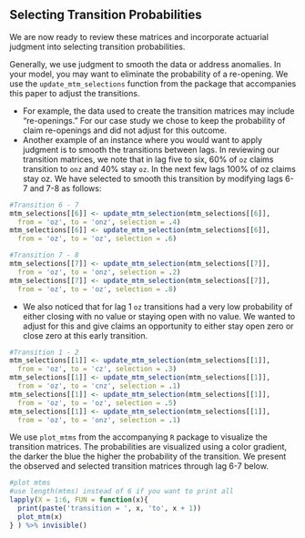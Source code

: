 ## Selecting Transition Probabilities

We are now ready to review these matrices and incorporate actuarial judgment into selecting transition probabilities. 


Generally, we use judgment to smooth the data or address anomalies.  In your model, you may want to eliminate the probability of a re-opening. We use the `update_mtm_selections` function from the package that accompanies this paper to adjust the transitions.

* For example, the data used to create the transition matrices may include "re-openings." For our case study we chose to keep the probability of claim re-openings and did not adjust for this outcome. 
* Another example of an instance where you would want to apply judgment is to smooth the transitions between lags. In reviewing our transition matrices, we note that in lag five to six, 60% of `oz` claims transition to `onz` and 40% stay `oz`. In the next few lags 100% of oz claims stay oz. We have selected to smooth this transition by modifying lags 6-7 and 7-8 as follows:


```r

#Transition 6 - 7
mtm_selections[[6]] <- update_mtm_selection(mtm_selections[[6]], 
  from = 'oz', to = 'onz', selection = .4)
mtm_selections[[6]] <- update_mtm_selection(mtm_selections[[6]], 
  from = 'oz', to = 'oz', selection = .6)

#Transition 7 - 8
mtm_selections[[7]] <- update_mtm_selection(mtm_selections[[7]], 
  from = 'oz', to = 'onz', selection = .2)
mtm_selections[[7]] <- update_mtm_selection(mtm_selections[[7]], 
  from = 'oz', to = 'oz', selection = .8)

```

* We also noticed that for lag 1 `oz` transitions had a very low probability of either closing with no value or staying open with no value. We wanted to adjust for this and give claims an opportunity to either stay open zero or close zero at this early transition. 

```r
#Transition 1 - 2
mtm_selections[[1]] <- update_mtm_selection(mtm_selections[[1]], 
  from = 'oz', to = 'cz', selection = .3)
mtm_selections[[1]] <- update_mtm_selection(mtm_selections[[1]], 
  from = 'oz', to = 'cnz', selection = .1)
mtm_selections[[1]] <- update_mtm_selection(mtm_selections[[1]], 
  from = 'oz', to = 'oz', selection = .5)
mtm_selections[[1]] <- update_mtm_selection(mtm_selections[[1]], 
  from = 'oz', to = 'onz', selection = .1)

```                                           
                                            
We use `plot_mtms` from the accompanying `R` package to visualize the transition matrices. The probabilities are visualized using a color gradient, the darker the blue the higher the probability of the transition. We present the observed and selected transition matrices through lag 6-7 below.


```r

#plot mtms
#use length(mtms) instead of 6 if you want to print all
lapply(X = 1:6, FUN = function(x){
  print(paste('transition = ', x, 'to', x + 1))
  plot_mtm(x)
} ) %>% invisible()

```